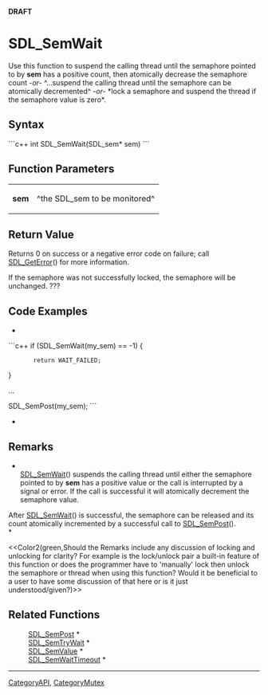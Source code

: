 <!-- pragma section-numbers off -->
<!-- pragma disable-camelcase -->
'''DRAFT'''

= SDL_SemWait =
Use this function to suspend the calling thread until the semaphore pointed to by '''sem''' has a positive count, then atomically decrease the semaphore count  ''-or-''  ^...suspend the calling thread until the semaphore can be atomically decremented^ ''-or-''  *lock a semaphore and suspend the thread if the semaphore value is zero*.


== Syntax ==
```c++
int SDL_SemWait(SDL_sem* sem)
```

== Function Parameters ==
{|
|'''sem'''
|^the SDL_sem to be monitored^
|}

== Return Value ==
Returns 0 on success or a negative error code on failure; call [[SDL_GetError]]() for more information.

If the semaphore was not successfully locked, the semaphore will be unchanged.  ???

== Code Examples ==
*
```c++
if (SDL_SemWait(my_sem) == -1) {
        return WAIT_FAILED;
}

...

SDL_SemPost(my_sem);
```
*

== Remarks ==
*<br/>[[SDL_SemWait]]() suspends the calling thread until either the semaphore pointed to by '''sem''' has a positive value or the call is interrupted by a signal or error. If the call is successful it will atomically decrement the semaphore value.

After [[SDL_SemWait]]() is successful, the semaphore can be released and its count atomically incremented by a successful call to [[SDL_SemPost]](). <br/>*

<<Color2(green,Should the Remarks include any discussion of locking and unlocking for clarity?  For example is the lock/unlock pair a built-in feature of this function or does the programmer have to 'manually' lock then unlock the semaphore  or thread when using this function?  Would it be beneficial to a user to have some discussion of that here or is it just understood/given?)>>

== Related Functions ==
:[[SDL_SemPost]] *
:[[SDL_SemTryWait]] *
:[[SDL_SemValue]] *
:[[SDL_SemWaitTimeout]] *

----
[[CategoryAPI]], [[CategoryMutex]]

